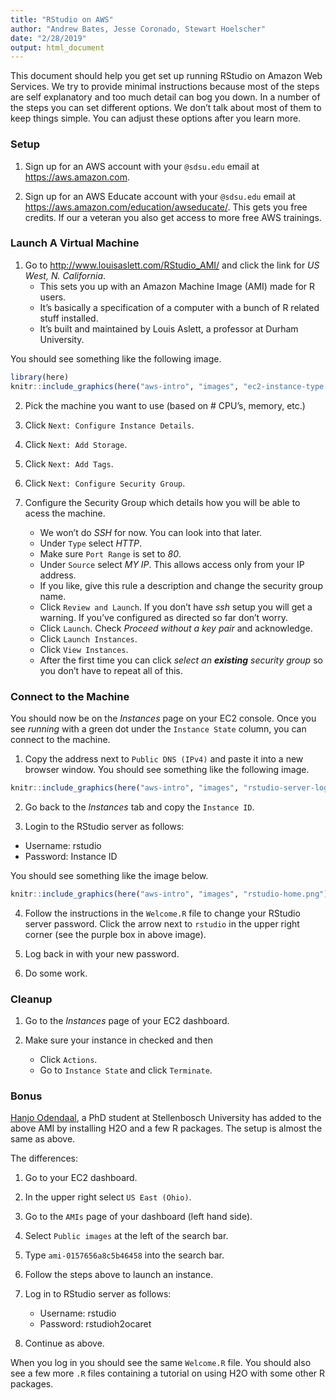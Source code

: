 ```yaml
---
title: "RStudio on AWS"
author: "Andrew Bates, Jesse Coronado, Stewart Hoelscher"
date: "2/28/2019"
output: html_document
---
```


This document should help you get set up running RStudio on Amazon Web Services. We try to provide minimal instructions because most of the steps are self explanatory and too much detail can bog you down. In a number of the steps you can set different options. We don't talk about most of them to keep things simple. You can adjust these options after you learn more.



### Setup

1. Sign up for an AWS account with your `@sdsu.edu` email at [https://aws.amazon.com](https://aws.amazon.com).

2. Sign up for an AWS Educate account with your `@sdsu.edu` email at [https://aws.amazon.com/education/awseducate/](https://aws.amazon.com/education/awseducate/). This gets you free credits. If our a veteran you also get access to more free AWS trainings.


### Launch A Virtual Machine

1. Go to [http://www.louisaslett.com/RStudio_AMI/](http://www.louisaslett.com/RStudio_AMI/) and click the link for *US West, N. California*. 
    - This sets you up with an Amazon Machine Image (AMI) made for R users.
    - It's basically a specification of a computer with a bunch of R related stuff installed.
    - It's built and maintained by Louis Aslett, a professor at Durham University.
    
You should see something like the following image.

```r
library(here)
knitr::include_graphics(here("aws-intro", "images", "ec2-instance-type.png"))
```

2. Pick the machine you want to use (based on # CPU's, memory, etc.)

3. Click `Next: Configure Instance Details`.

4. Click `Next: Add Storage`.

5. Click `Next: Add Tags`.

6. Click `Next: Configure Security Group`.

7. Configure the Security Group which details how you will be able to acess the machine.
    - We won't do *SSH* for now. You can look into that later.
    - Under `Type` select *HTTP*.
    - Make sure `Port Range` is set to *80*.
    - Under `Source` select *MY IP*. This allows access only from your IP address.
    - If you like, give this rule a description and change the security group name.
    - Click `Review and Launch`. If you don't have *ssh* setup you will get a warning. If you've configured as directed so far don't worry.
    - Click `Launch`. Check *Proceed without a key pair* and acknowledge.
    - Click `Launch Instances`.
    - Click `View Instances`.
    - After the first time you can click *select an **existing** security group* so you don't have to repeat all of this.
    

### Connect to the Machine

You should now be on the *Instances* page on your EC2 console. Once you see *running* with a green dot under the `Instance State` column, you can connect to the machine.

1. Copy the address next to `Public DNS (IPv4)` and paste it into a new browser window. You should see something like the following image.

```r
knitr::include_graphics(here("aws-intro", "images", "rstudio-server-login.png"))
```

2. Go back to the *Instances* tab and copy the `Instance ID`.

3. Login to the RStudio server as follows:
  - Username: rstudio
  - Password: Instance ID
  
You should see something like the image below. 

```r
knitr::include_graphics(here("aws-intro", "images", "rstudio-home.png"))
```

4. Follow the instructions in the `Welcome.R` file to change your RStudio server password. Click the arrow next to `rstudio` in the upper right corner (see the purple box in above image).

5. Log back in with your new password.

6. Do some work.

### Cleanup

1. Go to the *Instances* page of your EC2 dashboard.

2. Make sure your instance in checked and then
    - Click `Actions`.
    - Go to `Instance State` and click `Terminate`.


### Bonus

[Hanjo Odendaal](https://www.daeconomist.com/#contact), a PhD student at Stellenbosch University has added to the above AMI by installing H2O and a few R packages. The setup is almost the same as above.

The differences:

1. Go to your EC2 dashboard.

2. In the upper right select `US East (Ohio)`.

3. Go to the `AMIs` page of your dashboard (left hand side).

4. Select `Public images` at the left of the search bar.

5. Type `ami-0157656a8c5b46458` into the search bar.

6. Follow the steps above to launch an instance.

7. Log in to RStudio server as follows:
    - Username: rstudio
    - Password: rstudioh2ocaret
    
8. Continue as above.

When you log in you should see the same `Welcome.R` file. You should also see a few more `.R` files containing a tutorial on using H2O with some other R packages.





